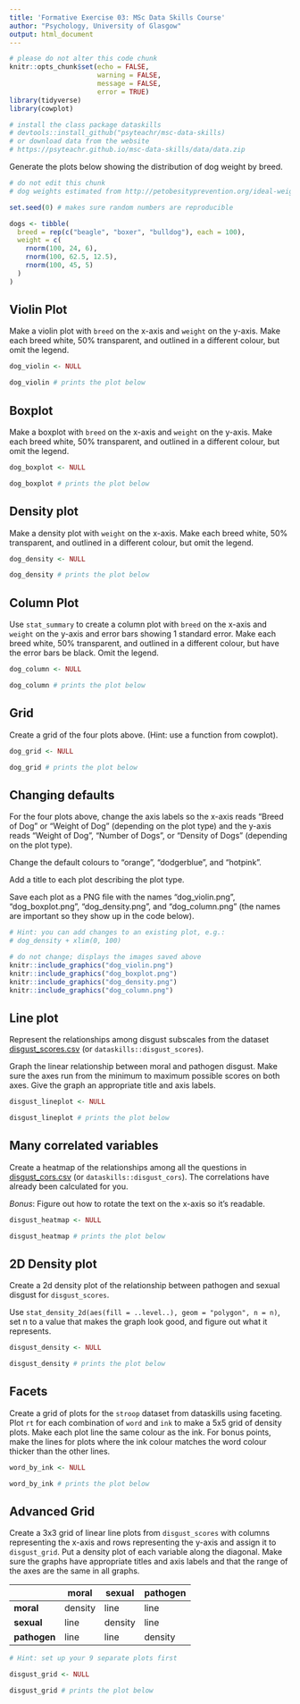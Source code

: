 ```yaml
---
title: 'Formative Exercise 03: MSc Data Skills Course'
author: "Psychology, University of Glasgow"
output: html_document
---
```


```r
# please do not alter this code chunk
knitr::opts_chunk$set(echo = FALSE, 
                      warning = FALSE,
                      message = FALSE, 
                      error = TRUE)
library(tidyverse)
library(cowplot)

# install the class package dataskills
# devtools::install_github("psyteachr/msc-data-skills)
# or download data from the website
# https://psyteachr.github.io/msc-data-skills/data/data.zip
```


Generate the plots below showing the distribution of dog weight by breed.

```r
# do not edit this chunk
# dog weights estimated from http://petobesityprevention.org/ideal-weight-ranges/

set.seed(0) # makes sure random numbers are reproducible

dogs <- tibble(
  breed = rep(c("beagle", "boxer", "bulldog"), each = 100),
  weight = c(
    rnorm(100, 24, 6),
    rnorm(100, 62.5, 12.5),
    rnorm(100, 45, 5)
  )
)

```


## Violin Plot

Make a violin plot with `breed` on the x-axis and `weight` on the y-axis. Make each breed white, 50% transparent, and outlined in a different colour, but omit the legend.

```r
dog_violin <- NULL

dog_violin # prints the plot below
```


## Boxplot

Make a boxplot with `breed` on the x-axis and `weight` on the y-axis. Make each breed white, 50% transparent, and outlined in a different colour, but omit the legend.

```r
dog_boxplot <- NULL

dog_boxplot # prints the plot below
```

## Density plot

Make a density plot with `weight` on the x-axis. Make each breed white, 50% transparent, and outlined in a different colour, but omit the legend.

```r
dog_density <- NULL

dog_density # prints the plot below
```


## Column Plot

Use `stat_summary` to create a column plot with `breed` on the x-axis and `weight` on the y-axis and error bars showing 1 standard error. Make each breed white, 50% transparent, and outlined in a different colour, but have the error bars be black. Omit the legend.

```r
dog_column <- NULL

dog_column # prints the plot below
```

## Grid

Create a grid of the four plots above. (Hint: use a function from cowplot).

```r
dog_grid <- NULL

dog_grid # prints the plot below
```

## Changing defaults

For the four plots above, change the axis labels so the x-axis reads "Breed of Dog" or "Weight of Dog" (depending on the plot type) and the y-axis reads "Weight of Dog", "Number of Dogs", or "Density of Dogs" (depending on the plot type).

Change the default colours to "orange", "dodgerblue", and "hotpink".

Add a title to each plot describing the plot type.

Save each plot as a PNG file with the names "dog_violin.png", "dog_boxplot.png", "dog_density.png", and "dog_column.png" (the names are important so they show up in the code below).

```r
# Hint: you can add changes to an existing plot, e.g.:
# dog_density + xlim(0, 100)


```


```r
# do not change; displays the images saved above
knitr::include_graphics("dog_violin.png")
knitr::include_graphics("dog_boxplot.png")
knitr::include_graphics("dog_density.png")
knitr::include_graphics("dog_column.png")
```


## Line plot

Represent the relationships among disgust subscales from the dataset [disgust_scores.csv](https://psyteachr.github.io/msc-data-skills/data/disgust_scores.csv) (or `dataskills::disgust_scores`).

Graph the linear relationship between moral and pathogen disgust. Make sure the axes run from the minimum to maximum possible scores on both axes. Give the graph an appropriate title and axis labels.
  
```r
disgust_lineplot <- NULL

disgust_lineplot # prints the plot below
```


## Many correlated variables

Create a heatmap of the relationships among all the questions in [disgust_cors.csv](https://psyteachr.github.io/msc-data-skills/data/disgust_cors.csv)  (or `dataskills::disgust_cors`). The correlations have already been calculated for you. 

*Bonus*: Figure out how to rotate the text on the x-axis so it's readable.

```r
disgust_heatmap <- NULL

disgust_heatmap # prints the plot below
```

## 2D Density plot

Create a 2d density plot of the relationship between pathogen and sexual disgust for `disgust_scores`. 

Use `stat_density_2d(aes(fill = ..level..), geom = "polygon", n = n)`, set n to a value that makes the graph look good, and figure out what it represents.

```r
disgust_density <- NULL

disgust_density # prints the plot below
```

## Facets

Create a grid of plots for the `stroop` dataset from dataskills using faceting. Plot `rt` for each combination of `word` and `ink` to make a 5x5 grid of density plots. Make each plot line the same colour as the ink. For bonus points, make the lines for plots where the ink colour matches the word colour thicker than the other lines.

```r
word_by_ink <- NULL

word_by_ink # prints the plot below
```

## Advanced Grid

Create a 3x3 grid of linear line plots from `disgust_scores` with columns representing the x-axis and rows representing the y-axis and assign it to `disgust_grid`. Put a density plot of each variable along the diagonal. Make sure the graphs have appropriate titles and axis labels and that the range of the axes are the same in all graphs.

|              | moral   | sexual  | pathogen |
|--------------|---------|---------|----------|
| **moral**    | density | line    | line     | 
| **sexual**   | line    | density | line     |
| **pathogen** | line    | line    | density  |


```r
# Hint: set up your 9 separate plots first

disgust_grid <- NULL

disgust_grid # prints the plot below
```

